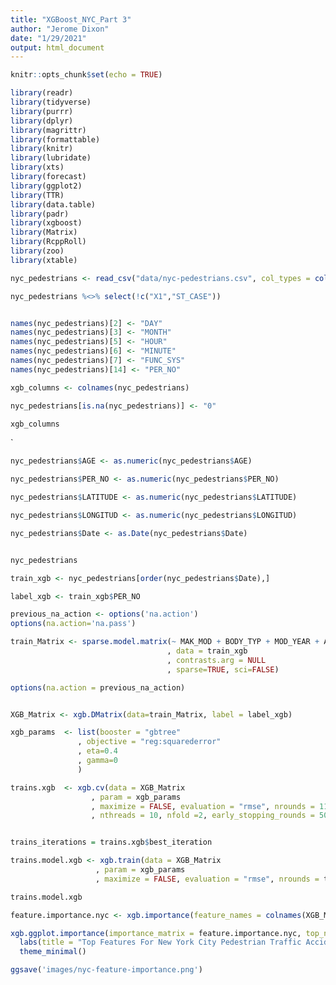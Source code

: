 ```yaml
---
title: "XGBoost_NYC_Part 3"
author: "Jerome Dixon"
date: "1/29/2021"
output: html_document
---
```


```r
knitr::opts_chunk$set(echo = TRUE)

library(readr)
library(tidyverse)
library(purrr)
library(dplyr)
library(magrittr)
library(formattable)
library(knitr)
library(lubridate)
library(xts) 
library(forecast) 
library(ggplot2) 
library(TTR)
library(data.table)
library(padr)
library(xgboost)
library(Matrix)
library(RcppRoll)
library(zoo)
library(xtable)


```

```r

nyc_pedestrians <- read_csv("data/nyc-pedestrians.csv", col_types = cols(.default = col_factor()))

nyc_pedestrians %<>% select(!c("X1","ST_CASE"))


names(nyc_pedestrians)[2] <- "DAY"
names(nyc_pedestrians)[3] <- "MONTH"
names(nyc_pedestrians)[5] <- "HOUR"
names(nyc_pedestrians)[6] <- "MINUTE"
names(nyc_pedestrians)[7] <- "FUNC_SYS"
names(nyc_pedestrians)[14] <- "PER_NO"

xgb_columns <- colnames(nyc_pedestrians)

nyc_pedestrians[is.na(nyc_pedestrians)] <- "0"

xgb_columns


```
`


```r


nyc_pedestrians$AGE <- as.numeric(nyc_pedestrians$AGE)

nyc_pedestrians$PER_NO <- as.numeric(nyc_pedestrians$PER_NO)

nyc_pedestrians$LATITUDE <- as.numeric(nyc_pedestrians$LATITUDE)

nyc_pedestrians$LONGITUD <- as.numeric(nyc_pedestrians$LONGITUD)

nyc_pedestrians$Date <- as.Date(nyc_pedestrians$Date)


nyc_pedestrians


```



```r


train_xgb <- nyc_pedestrians[order(nyc_pedestrians$Date),]

label_xgb <- train_xgb$PER_NO

previous_na_action <- options('na.action')
options(na.action='na.pass')

train_Matrix <- sparse.model.matrix(~ MAK_MOD + BODY_TYP + MOD_YEAR + AGE + DRINKING + RACE + LOCATION + DRIMPAIR
                                   , data = train_xgb
                                   , contrasts.arg = NULL
                                   , sparse=TRUE, sci=FALSE)

options(na.action = previous_na_action)


XGB_Matrix <- xgb.DMatrix(data=train_Matrix, label = label_xgb)

```


```r

xgb_params  <- list(booster = "gbtree"
               , objective = "reg:squarederror"
               , eta=0.4
               , gamma=0
               )


```

```r

trains.xgb  <- xgb.cv(data = XGB_Matrix
                  , param = xgb_params
                  , maximize = FALSE, evaluation = "rmse", nrounds = 11000
                  , nthreads = 10, nfold =2, early_stopping_rounds = 500)



```

```r

trains_iterations = trains.xgb$best_iteration

trains.model.xgb <- xgb.train(data = XGB_Matrix
                   , param = xgb_params
                   , maximize = FALSE, evaluation = "rmse", nrounds = trains_iterations)

trains.model.xgb


```


```r

feature.importance.nyc <- xgb.importance(feature_names = colnames(XGB_Matrix), model = trains.model.xgb)

xgb.ggplot.importance(importance_matrix = feature.importance.nyc, top_n = 20) +
  labs(title = "Top Features For New York City Pedestrian Traffic Accidents") +
  theme_minimal()

ggsave('images/nyc-feature-importance.png')


```



